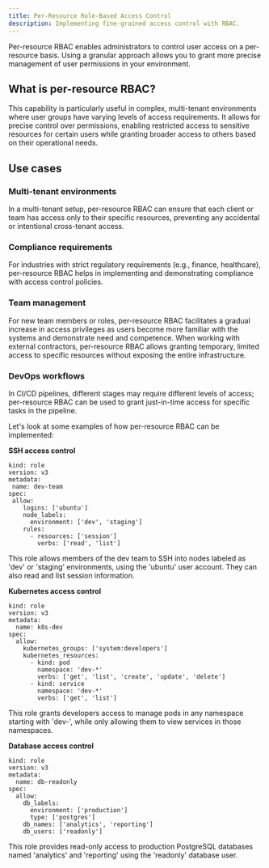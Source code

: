 ```yaml
---
title: Per-Resource Role-Based Access Control
description: Implementing fine-grained access control with RBAC.
---
```


Per-resource RBAC enables administrators to control user access on a per-resource basis. Using a granular approach allows you to grant more precise management of user permissions in your environment.

## What is per-resource RBAC?

This capability is particularly useful in complex, multi-tenant environments where user groups have varying levels of access requirements. It allows for precise control over permissions, enabling restricted access to sensitive resources for certain users while granting broader access to others based on their operational needs.

## Use cases

### Multi-tenant environments

In a multi-tenant setup, per-resource RBAC can ensure that each client or team has access only to their specific resources, preventing any accidental or intentional cross-tenant access.

### Compliance requirements
For industries with strict regulatory requirements (e.g., finance, healthcare), per-resource RBAC helps in implementing and demonstrating compliance with access control policies.

### Team management
For new team members or roles, per-resource RBAC facilitates a gradual increase in access privileges as users become more familiar with the systems and demonstrate need and competence.
When working with external contractors, per-resource RBAC allows granting temporary, limited access to specific resources without exposing the entire infrastructure.

### DevOps workflows
In CI/CD pipelines, different stages may require different levels of access; per-resource RBAC can be used to grant just-in-time access for specific tasks in the pipeline.

Let's look at some examples of how per-resource RBAC can be implemented:

**SSH access control**

```code
kind: role
version: v3
metadata:
 name: dev-team
spec:
 allow:
    logins: ['ubuntu']
    node_labels:
      environment: ['dev', 'staging']
    rules:
      - resources: ['session']
        verbs: ['read', 'list']
```

This role allows members of the dev team to SSH into nodes labeled as 'dev' or 'staging' environments, using the 'ubuntu' user account. 
They can also read and list session information.

**Kubernetes access control**

```code
kind: role
version: v3
metadata:
  name: k8s-dev
spec:
  allow:
    kubernetes_groups: ['system:developers']
    kubernetes_resources:
      - kind: pod
        namespace: 'dev-*'
        verbs: ['get', 'list', 'create', 'update', 'delete']
      - kind: service
        namespace: 'dev-*'
        verbs: ['get', 'list']
```

This role grants developers access to manage pods in any namespace starting with 'dev-', while only allowing them to view services in those namespaces.

**Database access control**

```code
kind: role
version: v3
metadata:
  name: db-readonly
spec:
  allow:
    db_labels:
      environment: ['production']
      type: ['postgres']
    db_names: ['analytics', 'reporting']
    db_users: ['readonly']
```

This role provides read-only access to production PostgreSQL databases named 'analytics' and 'reporting' using the 'readonly' database user.


